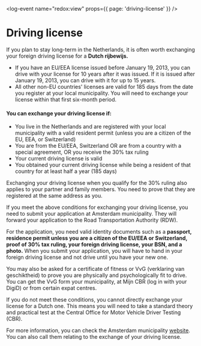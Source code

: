 <log-event name="redox:view" props={{ page: 'driving-license' }} />

# Driving license
If you plan to stay long-term in the Netherlands, it is often worth exchanging your foreign driving license for a **Dutch rijbewijs.** 

- If you have an EU/EEA license issued before January 19, 2013, you can drive with your license for 10 years after it was issued. If it is issued after January 19, 2013, you can drive with it for up to 15 years.
- All other non-EU countries' licenses are valid for 185 days from the date you register at your local municipality. You will need to exchange your license within that first six-month period.

#### You can exchange your driving license if:

- You live in the Netherlands and are registered with your local municipality with a valid resident permit (unless you are a citizen of the EU, EEA, or Switzerland) 
- You are from the EU/EEA, Switzerland OR are from a country with a special agreement, OR you receive the 30% tax ruling
- Your current driving license is valid
- You obtained your current driving license while being a resident of that country for at least half a year (185 days)

<callout>
  Exchanging your driving license when you qualify for the 30% ruling also applies to your partner and family members. You need to prove that they are registered at the same address as you.
</callout> 

If you meet the above conditions for exchanging your driving license, you need to submit your application at Amsterdam municipality. They will forward your application to the Road Transportation Authority (RDW). 

For the application, you need valid identity documents such as a **passport, residence permit unless you are a citizen of the EU/EEA or Switzerland, proof of 30% tax ruling, your foreign driving license, your BSN, and a photo.** When you submit your application, you will have to hand in your foreign driving license and not drive until you have your new one. 

You may also be asked for a certificate of fitness or VvG (verklaring van geschiktheid) to prove you are physically and psychologically fit to drive. You can get the VvG form your municipality, at Mijn CBR (log in with your DigiD) or from certain expat centres. 

<callout>
  If you do not meet these conditions, you cannot directly exchange your license for a Dutch one. This means you will need to take a standard theory and practical test at the Central Office for Motor Vehicle Driver Testing (CBR).
</callout>

For more information, you can check the Amsterdam municipality [website](https://www.amsterdam.nl/en/civil-affairs/passport-id/exchange-foreign/). You can also call them relating to the exchange of your driving license.

<youtube id="MDNJ_p5RQYQ" />
